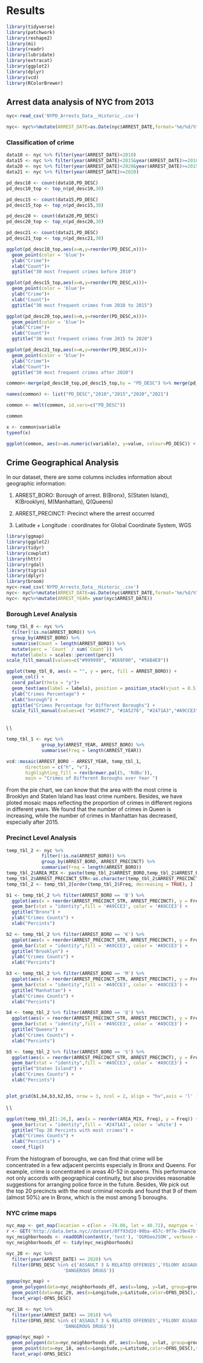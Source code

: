 # Results
```r
library(tidyverse)
library(patchwork)
library(reshape2)
library(mi)
library(readr)
library(lubridate)
library(extracat)
library(ggplot2)
library(dplyr)
library(vcd)
library(RColorBrewer)
```

## Arrest data analysis of NYC from 2013

```r
nyc<-read_csv('NYPD_Arrests_Data__Historic_.csv')

nyc<- nyc%>%mutate(ARREST_DATE=as.Date(nyc$ARREST_DATE,format='%m/%d/%Y'))

```

### Classification of crime
```r
data10 <- nyc %>% filter(year(ARREST_DATE)<2010)
data15 <- nyc %>% filter(year(ARREST_DATE)<2015&year(ARREST_DATE)>=2010)
data20 <- nyc %>% filter(year(ARREST_DATE)<2020&year(ARREST_DATE)>=2015)
data21 <- nyc %>% filter(year(ARREST_DATE)>=2020)

pd_desc10 <- count(data10,PD_DESC)
pd_desc10_top <- top_n(pd_desc10,30)

pd_desc15 <- count(data15,PD_DESC)
pd_desc15_top <- top_n(pd_desc15,30)

pd_desc20 <- count(data20,PD_DESC)
pd_desc20_top <- top_n(pd_desc20,30)

pd_desc21 <- count(data21,PD_DESC)
pd_desc21_top <- top_n(pd_desc21,30)

```

```r
ggplot(pd_desc10_top,aes(x=n,y=reorder(PD_DESC,n)))+
  geom_point(color = 'blue')+
  ylab("Crime")+
  xlab("Count")+
  ggtitle("30 most frequent crimes before 2010")

ggplot(pd_desc15_top,aes(x=n,y=reorder(PD_DESC,n)))+
  geom_point(color = 'blue')+
  ylab("Crime")+
  xlab("Count")+
  ggtitle("30 most frequent crimes from 2010 to 2015")

ggplot(pd_desc20_top,aes(x=n,y=reorder(PD_DESC,n)))+
  geom_point(color = 'blue')+
  ylab("Crime")+
  xlab("Count")+
  ggtitle("30 most frequent crimes from 2015 to 2020")

ggplot(pd_desc21_top,aes(x=n,y=reorder(PD_DESC,n)))+
  geom_point(color = 'blue')+
  ylab("Crime")+
  xlab("Count")+
  ggtitle("30 most frequent crimes after 2020")
```
```r
common<-merge(pd_desc10_top,pd_desc15_top,by = "PD_DESC") %>% merge(pd_desc20_top,by = "PD_DESC") %>% merge(pd_desc21_top,by = "PD_DESC")

names(common) <- list("PD_DESC","2010","2015","2020","2021")

common <- melt(common, id.vars=c("PD_DESC"))

common

x <- common$variable
typeof(x)

ggplot(common, aes(x=as.numeric(variable), y=value, colour=PD_DESC)) + geom_line()

```









## Crime Geographical Analysis

In our dataset, there are some columns includes information about geographic information: \n

1) ARREST_BORO: Borough of arrest. B(Bronx), S(Staten Island), K(Brooklyn), M(Manhattan), Q(Queens)

2) ARREST_PRECINCT: Precinct where the arrest occurred

3) Latitude + Longitude : coordinates for Global Coordinate System, WGS

```r
library(ggmap)
library(ggplot2)
library(tidyr)
library(cowplot)
library(httr)
library(rgdal)
library(tigris)
library(dplyr)
library(broom)
nyc<-read_csv('NYPD_Arrests_Data__Historic_.csv')
nyc<- nyc%>%mutate(ARREST_DATE=as.Date(nyc$ARREST_DATE,format='%m/%d/%Y'))
nyc<- nyc%>%mutate(ARREST_YEAR= year(nyc$ARREST_DATE))
```

### Borough Level Analysis

```r
temp_tbl_0 <- nyc %>% 
  filter(!is.na(ARREST_BORO)) %>%
  group_by(ARREST_BORO) %>%
  summarise(Count = length(ARREST_BORO)) %>%
  mutate(perc = `Count` / sum(`Count`)) %>%
  mutate(labels = scales::percent(perc)) 
scale_fill_manual(values=c("#999999", "#E69F00", "#56B4E9"))

ggplot(temp_tbl_0, aes(x = "", y = perc, fill = ARREST_BORO)) +
  geom_col() +
  coord_polar(theta = "y")+
  geom_text(aes(label = labels), position = position_stack(vjust = 0.5)) +
  ylab("Crimes Percentage") +
  xlab("borough") +
  ggtitle("Crimes Percentage for Different Boroughs") +
  scale_fill_manual(values=c( "#5499C7", "#1A5276", "#2471A3","#A9CCE3","#EAF2F8"))
  
```
\\
\\


```r
temp_tbl_1 <- nyc %>% 
             group_by(ARREST_YEAR, ARREST_BORO) %>%
             summarise(Freq = length(ARREST_YEAR))

vcd::mosaic(ARREST_BORO ~ ARREST_YEAR, temp_tbl_1, 
       direction = c("h", "v"), 
       highlighting_fill = rev(brewer.pal(5, 'RdBu')),
       main = "Crimes of Different Boroughs over Year ")
```
From the pie chart, we can know that the area with the most crime is Brooklyn and Staten Island has least crime numbers. Besides, we have ploted mosaic maps reflecting the proportion of crimes in different regions in different years. We found that the number of crimes in Queen is increasing, while the number of crimes in Manhattan has decreased, especially after 2015.


### Precinct Level Analysis

```r
temp_tbl_2 <- nyc %>% 
             filter(!is.na(ARREST_BORO)) %>%
             group_by(ARREST_BORO, ARREST_PRECINCT) %>%
             summarise(Freq = length(ARREST_BORO))
temp_tbl_2$AREA_MIX <- paste(temp_tbl_2$ARREST_BORO,temp_tbl_2$ARREST_PRECINCT)
temp_tbl_2$ARREST_PRECINCT_STR<-as.character(temp_tbl_2$ARREST_PRECINCT)
temp_tbl_2 <- temp_tbl_2[order(temp_tbl_2$Freq, decreasing = TRUE), ]

```

```r
b1 <- temp_tbl_2 %>% filter(ARREST_BORO == 'B') %>%
  ggplot(aes(x = reorder(ARREST_PRECINCT_STR, ARREST_PRECINCT), y = Freq)) +
  geom_bar(stat = "identity",fill = '#A9CCE3', color = '#A9CCE3') +
  ggtitle("Bronx") +
  ylab("Crimes Counts") +
  xlab("Percints")

b2 <- temp_tbl_2 %>% filter(ARREST_BORO == 'K') %>%
  ggplot(aes(x = reorder(ARREST_PRECINCT_STR, ARREST_PRECINCT), y = Freq)) +
  geom_bar(stat = "identity",fill = '#A9CCE3', color = '#A9CCE3') +
  ggtitle("Brooklyn") +
  ylab("Crimes Counts") +
  xlab("Percints")

b3 <- temp_tbl_2 %>% filter(ARREST_BORO == 'M') %>%
  ggplot(aes(x = reorder(ARREST_PRECINCT_STR, ARREST_PRECINCT), y = Freq)) +
  geom_bar(stat = "identity",fill = '#A9CCE3', color = '#A9CCE3') +
  ggtitle("Manhattan") +
  ylab("Crimes Counts") +
  xlab("Percints")

b4 <- temp_tbl_2 %>% filter(ARREST_BORO == 'Q') %>%
  ggplot(aes(x = reorder(ARREST_PRECINCT_STR, ARREST_PRECINCT), y = Freq)) +
  geom_bar(stat = "identity",fill = '#A9CCE3', color = '#A9CCE3') +
  ggtitle("Queens") +
  ylab("Crimes Counts") +
  xlab("Percints")

b5 <- temp_tbl_2 %>% filter(ARREST_BORO == 'S') %>%
  ggplot(aes(x = reorder(ARREST_PRECINCT_STR, ARREST_PRECINCT), y = Freq)) +
  geom_bar(stat = "identity",fill = '#A9CCE3', color = '#A9CCE3') +
  ggtitle("Staten Island") +
  ylab("Crimes Counts") +
  xlab("Percints")



```

```r
plot_grid(b1,b4,b3,b2,b5, nrow = 3, ncol = 2, align = "hv",axis = 'l' )
```
\\
\\

```r
ggplot(temp_tbl_2[1:20,], aes(x = reorder(AREA_MIX, Freq), y = Freq)) +
  geom_bar(stat = "identity",fill = '#2471A3', color = 'white') +
  ggtitle("Top 20 Percints with most crimes") +
  ylab("Crimes Counts") +
  xlab("Percints") +
  coord_flip()
```


From the histogram of boroughs, we can find that crime will be concentrated in a few adjacent percints especially in Bronx and Queens. For example, crime is concentrated in areas 40-52 in queens. This performance not only accords with geographical continuity, but also provides reasonable suggestions for arranging police force in the future.
Besides, We pick out the top 20 precincts with the most criminal records and found that 9 of them (almost 50%) are in Bronx, which is the most among 5 boroughs. 


### NYC crime maps


```r
nyc_map <- get_map(location = c(lon = -74.00, lat = 40.71), maptype = "terrain", zoom = 11)
r <- GET('http://data.beta.nyc//dataset/0ff93d2d-90ba-457c-9f7e-39e47bf2ac5f/resource/35dd04fb-81b3-479b-a074-a27a37888ce7/download/d085e2f8d0b54d4590b1e7d1f35594c1pediacitiesnycneighborhoods.geojson')
nyc_neighborhoods <- readOGR(content(r,'text'), 'OGRGeoJSON', verbose = F)
nyc_neighborhoods_df <- tidy(nyc_neighborhoods)

```


```r
nyc_20 <- nyc %>% 
  filter(year(ARREST_DATE) == 2020) %>%
  filter(OFNS_DESC %in% c('ASSAULT 3 & RELATED OFFENSES','FELONY ASSAULT','PETIT LARCENY',
                     'DANGEROUS DRUGS')) 

```

```r
ggmap(nyc_map) + 
  geom_polygon(data=nyc_neighborhoods_df, aes(x=long, y=lat, group=group), color="white", fill=NA)+
  geom_point(data=nyc_20, aes(x=Longitude,y=Latitude,color=OFNS_DESC),size=.15,alpha=.3) + 
  facet_wrap(~OFNS_DESC)

```

```r
nyc_18 <- nyc %>% 
  filter(year(ARREST_DATE) == 2018) %>%
  filter(OFNS_DESC %in% c('ASSAULT 3 & RELATED OFFENSES','FELONY ASSAULT','PETIT LARCENY',
                     'DANGEROUS DRUGS')) 
```

```r
ggmap(nyc_map) + 
  geom_polygon(data=nyc_neighborhoods_df, aes(x=long, y=lat, group=group), color="white", fill=NA)+
  geom_point(data=nyc_18, aes(x=Longitude,y=Latitude,color=OFNS_DESC),size=.15,alpha=.3) + 
  facet_wrap(~OFNS_DESC)

```


